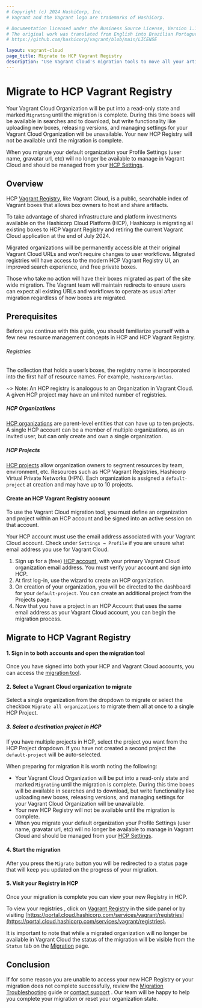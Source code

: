 ```yaml
---
# Copyright (c) 2024 HashiCorp, Inc.
# Vagrant and the Vagrant logo are trademarks of HashiCorp.

# Documentation licensed under the Business Source License, Version 1.1.
# The original work was translated from English into Brazilian Portuguese.
# https://github.com/hashicorp/vagrant/blob/main/LICENSE

layout: vagrant-cloud
page_title: Migrate to HCP Vagrant Registry
description: "Use Vagrant Cloud's migration tools to move all your artifacts to HashiCorp Cloud Platform (HCP)."
---
```


# Migrate to HCP Vagrant Registry

Your Vagrant Cloud Organization will be put into a read-only state and marked `Migrating` until the migration is complete. During this time boxes will be available in searches and to download, but write functionality like uploading new boxes, releasing versions, and managing settings for your Vagrant Cloud Organization will be unavailable. Your new HCP Registry will not be available until the migration is complete.

When you migrate your default organization your Profile Settings (user name, gravatar url, etc) will no longer be available to manage in Vagrant Cloud and should be managed from your [HCP Settings](https://portal.cloud.hashicorp.com/account-settings).

## Overview

HCP [Vagrant Registry](https://portal.cloud.hashicorp.com/vagrant/discover), like Vagrant Cloud, is a public, searchable index of Vagrant boxes that allows box owners to host and share artifacts.

To take advantage of shared infrastructure and platform investments available on the Hashicorp Cloud Platform (HCP), Hashicorp is migrating all existing boxes to HCP Vagrant Registry and retiring the current Vagrant Cloud application at the end of July 2024.

Migrated organizations will be permanently accessible at their original Vagrant Cloud URLs and won’t require changes to user workflows. Migrated registries will have access to the modern HCP Vagrant Registry UI, an improved search experience, and free private boxes.

Those who take no action will have their boxes migrated as part of the site wide migration. The Vagrant team will maintain redirects to ensure users can expect all existing URLs and workflows to operate as usual after migration regardless of how boxes are migrated.

## Prerequisites

Before you continue with this guide, you should familiarize yourself with a few new resource management concepts in HCP and HCP Vagrant Registry.

###### Registries

The collection that holds a user’s boxes, the registry name is incorporated into the first half of resource names. For example, `hashicorp/atlas`.

~> Note: An HCP registry is analogous to an Organization in Vagrant Cloud. A given HCP project may have an unlimited number of registries.

##### HCP Organizations

[HCP organizations](/hcp/docs/hcp/admin/orgs) are parent-level entities that can have up to ten projects. A single HCP account can be a member of multiple organizations, as an invited user, but can only create and own a single organization.

##### HCP Projects

[HCP projects](/hcp/docs/hcp/admin/orgs) allow organization owners to segment resources by team, environment, etc. Resources such as HCP Vagrant Registries, Hashicorp Virtual Private Networks (HPN). Each organization is assigned a `default-project` at creation and may have up to 10 projects.

#### Create an HCP Vagrant Registry account

To use the Vagrant Cloud migration tool, you must define an organization and project within an HCP account and be signed into an active session on that account.

Your HCP account must use the email address associated with your Vagrant Cloud account. Check under `Settings → Profile` if you are unsure what email address you use for Vagrant Cloud.

1. Sign up for a (free) [HCP account](https://portal.cloud.hashicorp.com/orgs/create), with your primary Vagrant Cloud organization email address. You must verify your account and sign into HCP.
2. At first log-in, use the wizard to create an HCP organization.
3. On creation of your organization, you will be directed to the dashboard for your `default-project`. You can create an additional project from the Projects page.
4. Now that you have a project in an HCP Account that uses the same email address as your Vagrant Cloud account, you can begin the migration process.

## Migrate to HCP Vagrant Registry

#### 1. Sign in to both accounts and open the migration tool

Once you have signed into both your HCP and Vagrant Cloud accounts, you can access the [migration tool](https://app.vagrantup.com/migration).

#### 2. Select a Vagrant Cloud organization to migrate

Select a single organization from the dropdown to migrate or select the checkbox `Migrate all organizations` to migrate them all at once to a single HCP Project.

##### 3. Select a destination project in HCP

If you have multiple projects in HCP, select the project you want from the HCP Project dropdown. If you have not created a second project the `default-project` will be auto-selected.

When preparing for migration it is worth noting the following:

- Your Vagrant Cloud Organization will be put into a read-only state and marked `Migrating` until the migration is complete. During this time boxes will be available in searches and to download, but write functionality like uploading new boxes, releasing versions, and managing settings for your Vagrant Cloud Organization will be unavailable.
- Your new HCP Registry will not be available until the migration is complete.
- When you migrate your default organization your Profile Settings (user name, gravatar url, etc) will no longer be available to manage in Vagrant Cloud and should be managed from your [HCP Settings](https://portal.cloud.hashicorp.com/account-settings).

#### 4. Start the migration

After you press the `Migrate` button you will be redirected to a status page that will keep you updated on the progress of your migration.

#### 5. Visit your Registry in HCP

Once your migration is complete you can view your new Registry in HCP.

To view your registries , click on [Vagrant Registry](https://portal.cloud.hashicorp.com/services/vagrant/registries) in the side panel or by visiting [https://portal.cloud.hashicorp.com/services/vagrant/registries](https://portal.cloud.hashicorp.com/services/vagrant/registries).

It is important to note that while a migrated organization will no longer be available in Vagrant Cloud the status of the migration will be visible from the `Status` tab on the [Migration](https://app.vagrantup.com/migration) page.

## Conclusion

If for some reason you are unable to access your new HCP Registry or your migration does not complete successfully, review the [Migration Troubleshooting](/vagrant/vagrant-cloud/hcp-vagrant/troubleshooting) guide or [contact support](/vagrant/intro/support) . Our team will be happy to help you complete your migration or reset your organization state.
